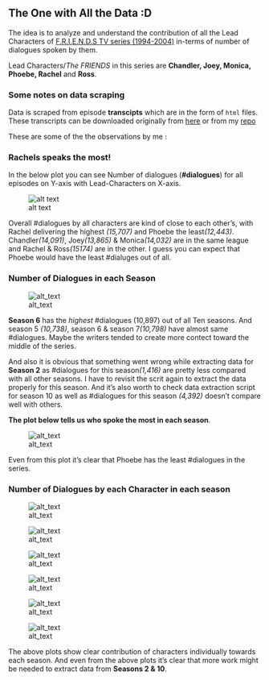 ## The One with All the Data :D

The idea is to analyze and understand the contribution of all the Lead Characters of [F.R.I.E.N.D.S TV series (1994-2004)](https://en.wikipedia.org/wiki/Friends) in-terms of number of dialogues spoken by them.


Lead Characters/*The FRIENDS* in this series are **Chandler, Joey, Monica, Phoebe, Rachel** and **Ross**.

### Some notes on data scraping

Data is scraped from episode **transcipts** which are in the form of `html` files. These transcripts can be downloaded originally from [here](http://www.friendstranscripts.tk/) or from my [repo](https://github.com/puneeth019/F.R.I.E.N.D.S/tree/master/transcripts)

These are some of the the observations by me :

### Rachels speaks the most!

In the below plot you can see Number of dialogues (**#dialogues**) for all episodes on Y-axis with Lead-Characters on X-axis.

![alt text](https://github.com/puneeth019/F.R.I.E.N.D.S/blob/master/plots/%23Num_Dial_vs_character.png "Number of Dialogues vs. character")

Overall #dialogues by all characters are kind of close to each other's, with Rachel delivering the highest *(15,707)* and Phoebe the least*(12,443)*. Chandler*(14,091)*, Joey*(13,865)* & Monica*(14,032)* are in the same league and Rachel & Ross*(15174)* are in the other. I guess you can expect that Phoebe would have the least #dialuges out of all.

### Number of Dialogues in each Season

![alt_text](https://github.com/puneeth019/F.R.I.E.N.D.S/blob/master/plots/%23Num_Dial_vs_season.png "Number of Dialogues vs. Season")

   **Season 6** has the *highest* #dialogues (10,897) out of all Ten seasons. And season 5 *(10,738)*, season 6 & season 7*(10,798)* have almost same #dialogues. Maybe the writers tended to create more contect toward the middle of the series.

   And also it is obvious that something went wrong while extracting data for **Season 2** as #dialogues for this season*(1,416)* are pretty less compared with all other seasons. I have to revisit the scrit again to extract the data properly for this season. And it's also worth to check data extraction script for season 10 as well as #dialogues for this season *(4,392)* doesn't compare well with others.

**The plot below tells us who spoke the most in each season**.

![alt_text](https://github.com/puneeth019/F.R.I.E.N.D.S/blob/master/plots/%23Perc_Dial_vs_season.png "Percentage of Dialogues vs. Season")

Even from this plot it's clear that Phoebe has the least #dialogues in the series.

### Number of Dialogues by each Character in each season

![alt_text](https://github.com/puneeth019/F.R.I.E.N.D.S/blob/master/plots/Cyclic_Num_Dial_vs_ep_CHANDLER.png "Number of Dialogues by Chandler vs. Season") 

![alt_text](https://github.com/puneeth019/F.R.I.E.N.D.S/blob/master/plots/Cyclic_Num_Dial_vs_ep_JOEY.png "Number of Dialogues by Joey vs. Season")

![alt_text](https://github.com/puneeth019/F.R.I.E.N.D.S/blob/master/plots/Cyclic_Num_Dial_vs_ep_MONICA.png "Number of Dialogues by Monica vs. Season")

![alt_text](https://github.com/puneeth019/F.R.I.E.N.D.S/blob/master/plots/Cyclic_Num_Dial_vs_ep_PHOEBE.png "Number of Dialogues by Phoebe vs. Season")

![alt_text](https://github.com/puneeth019/F.R.I.E.N.D.S/blob/master/plots/Cyclic_Num_Dial_vs_ep_RACHEL.png "Number of Dialogues by Rachel vs. Season")

![alt_text](https://github.com/puneeth019/F.R.I.E.N.D.S/blob/master/plots/Cyclic_Num_Dial_vs_ep_ROSS.png "Number of Dialogues by Ross vs. Season")

The above plots show clear contribution of characters individually towards each season.
And even from the above plots it's clear that more work might be needed to extract data from **Seasons 2 & 10**.


